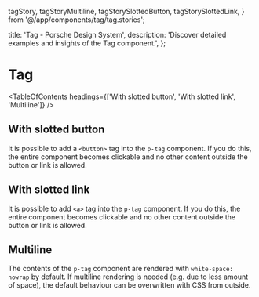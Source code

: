   tagStory,
  tagStoryMultiline,
  tagStorySlottedButton,
  tagStorySlottedLink,
} from '@/app/components/tag/tag.stories';

  title: 'Tag - Porsche Design System',
  description: 'Discover detailed examples and insights of the Tag component.',
};

# Tag <ComponentStatus tagName="p-tag"></ComponentStatus>

<TableOfContents headings={['With slotted button', 'With slotted link', 'Multiline']} />

## With slotted button

It is possible to add a `<button>` tag into the `p-tag` component. If you do this, the entire component becomes
clickable and no other content outside the button or link is allowed.

<ComponentStory story={tagStorySlottedButton} />

## With slotted link

It is possible to add `<a>` tag into the `p-tag` component. If you do this, the entire component becomes clickable and
no other content outside the button or link is allowed.

<ComponentStory story={tagStorySlottedLink} />

## Multiline

The contents of the `p-tag` component are rendered with `white-space: nowrap` by default. If multiline rendering is
needed (e.g. due to less amount of space), the default behaviour can be overwritten with CSS from outside.

<ComponentStory story={tagStoryMultiline} />
